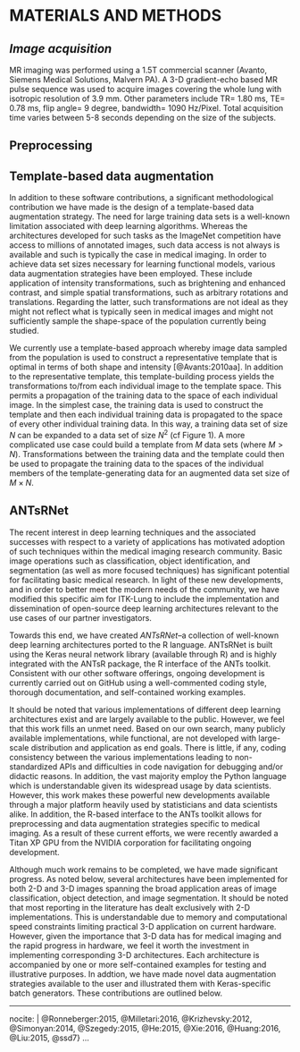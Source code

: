 
# MATERIALS AND METHODS

## _Image acquisition_

<!--

Imaging with hyperpolarized 3He was performed under an Institutional Review Board 
(IRB)-approved protocol with written informed consent obtained from each subject. 
In addition, all imaging was performed under an Food and Drug Administration 
(FDA)-approved physician’s Investigational New Drug application (IND 57866) 
for hyperpolarized 3He. MRI data were acquired on a 1.5 T whole-body MRI scanner 
(Siemens Sonata, Siemens Medical Solutions, Malvern, PA) with broadband 
capabilities and a flexible 3He chest radiofrequency coil (RF; IGC Medical 
Advances, Milwaukee, WI; or Clinical MR Solutions, Brookfield, WI). During a 
10–20-second breath-hold following the inhalation of %300 mL of hyperpolarized 
3He mixed with %700 mL of nitrogen, a set of 19–28 contiguous axial sections 
were collected. Parameters of the fast low angle shot sequence for 3He MRI 
were as follows: repetition time msec / echo time msec, 7/3; flip angle
10$^\circ$; matrix, 80  128; field of view, 26  42 cm; section thickness, 10 mm; 
and intersection gap, none. The data were deidentified prior to analysis.

-->

MR imaging was performed using a 1.5T commercial scanner (Avanto, Siemens Medical 
Solutions, Malvern PA).   A 3-D gradient-echo based MR pulse sequence was used to 
acquire images covering the whole lung with isotropic resolution of 3.9 mm. 
Other parameters include  TR= 1.80 ms, TE= 0.78 ms, flip angle= 9 degree, 
bandwidth= 1090 Hz/Pixel. Total acquisition time varies between 5-8 seconds 
depending on the size of the subjects. 

## Preprocessing

\begin{figure}
\centering
\includegraphics[width=\textwidth]{./Figures/N4Denoised.pdf}
\caption{Sample image showing the effects of preprocessing on the proton MRI. (a) 
Uncorrected image showing MR field inhomogeneity and noise. (b) Corresponding corrected 
image in which the bias and noise effects have been ameliorated.}
\label{fig:n4denoised}
\end{figure}

## Template-based data augmentation

In addition to these software contributions, a significant methodological contribution 
we have made is the design of a template-based data augmentation strategy.  The need
for large training data sets is a well-known limitation associated with deep learning 
algorithms.  Whereas the architectures developed for such tasks as the ImageNet 
competition have access to millions of annotated images, such data access is not always
is available and such is typically the case in medical imaging.  In order to achieve
data set sizes necessary for learning functional models, various data augmentation 
strategies have been employed. These include application of intensity transformations, 
such as brightening and enhanced contrast, and simple spatial transformations, 
such as arbitrary rotations and translations.  Regarding the latter, such transformations
are not ideal as they might not reflect what is typically seen in medical images and
might not sufficiently sample the shape-space of the population currently being 
studied.  

We currently use a template-based approach whereby image data sampled from the population
is used to construct a representative template that is optimal in terms of both shape and 
intensity [@Avants:2010aa].  In addition to the representative template, this template-building 
process yields the transformations to/from each individual image to the template space.
This permits a propagation of the training data to the space of each individual image. In 
the simplest case, the training data is used to construct the template and then each 
individual training data is propagated to the space of every other individual training
data.  In this way, a training data set of size $N$ can be expanded to a data set of 
size $N^2$ (cf Figure 1).  A more complicated use case could build a template from $M$ data sets 
(where $M > N$).  Transformations between the training data and the template could then
be used to propagate the training data to the spaces of the individual members of the 
template-generating data for an augmented data set size of $M \times N$. 

\begin{figure}
\centering
\includegraphics[width=\textwidth]{./Figures/DataAugmentation.pdf}
\caption{We introduce a novel data augmentation strategy for medical images using 
ANTs-based template construction.  Shown here is the 2-D U-net example where 
we create a template from the training data segmentation images where the 
foreground designates the left and right lungs.  This avoids the lack of 
internal correspondence while generating plausible global shape variations 
when mapping between individual training data.  We used 60+ images to 
create such a template permitting 60$^2$ = 3600 possible deformable shapes 
which can be further augmented by more conventional strategies (e.g., brightness
transformations, translations, etc.).}
\label{fig:augmentation}
\end{figure}

## ANTsRNet

The recent interest in deep learning techniques and the associated successes with respect to a 
variety of applications has motivated adoption of such techniques within the medical imaging 
research community.  Basic image operations such as classification, object identification, and 
segmentation (as well as more focused techniques) has significant potential for facilitating 
basic medical research.  In light of these new developments, and in order to better meet the 
modern needs of the community, we have modified this specific aim for ITK-Lung to include 
the implementation and dissemination of open-source deep learning architectures relevant to 
the use cases of our partner investigators.  

Towards this end, we have created _ANTsRNet_--a collection of well-known deep learning 
architectures ported to the R language.  ANTsRNet is built using the Keras neural network 
library (available through R) and is highly integrated with the ANTsR package, the R interface 
of the ANTs toolkit.  Consistent with our other software offerings, ongoing development is 
currently carried out on GitHub using a well-commented coding style, thorough documentation, 
and self-contained working examples.  

It should be noted that various implementations of different deep learning 
architectures exist and are largely available to the public.  However, we feel 
that this work fills an unmet need.  Based on our own search, many publicly 
available implementations, while functional, are not developed with large-scale distribution 
and application as end goals.  There is little, if any, coding consistency between the 
various implementations leading to non-standardized APIs and difficulties in code
navigation for debugging and/or didactic reasons.  In addition, the vast majority employ the
Python language which is understandable given its widespread usage by data scientists.
However, this work makes these powerful new developments available through a major platform 
heavily used by statisticians and data scientists alike.
In addition, the R-based interface to the ANTs toolkit allows for preprocessing and data
augmentation strategies specific to medical imaging.  As a result of these current efforts,
we were recently awarded a Titan XP GPU from the NVIDIA corporation for facilitating ongoing 
development.

Although much work remains to be completed, we have made significant progress. As noted below,
several architectures have been implemented for both 2-D and 3-D images spanning the broad
application areas of image classification, object detection, and image segmentation. 
It should be noted that most reporting in the literature has dealt exclusively with 2-D 
implementations.  This is understandable due to memory and computational speed constraints
limiting practical 3-D application on current hardware.  However, given the importance that
3-D data has for medical imaging and the rapid progress in hardware, we  feel it worth
the investment in implementing corresponding 3-D architectures.  Each 
architecture is accompanied by one or more self-contained examples for testing and illustrative
purposes.  In addtion, we have made novel data augmentation strategies available to the user 
and illustrated them with Keras-specific batch generators.    These contributions are outlined 
below.  

\input{antsrnetTable.tex}

---
nocite: |
  @Ronneberger:2015, @Milletari:2016, @Krizhevsky:2012, @Simonyan:2014, @Szegedy:2015, @He:2015, @Xie:2016, @Huang:2016, @Liu:2015, @ssd7}
...
